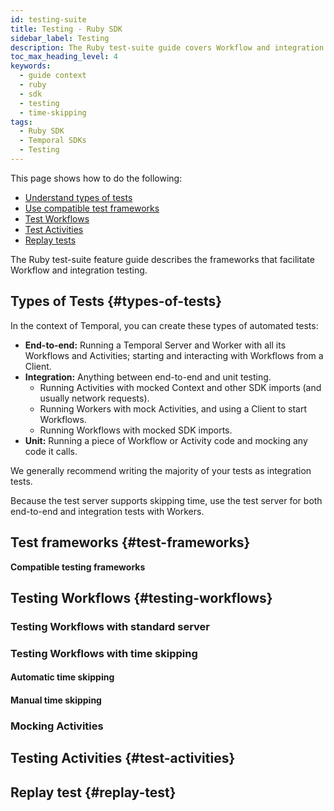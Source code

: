 ```yaml
---
id: testing-suite
title: Testing - Ruby SDK
sidebar_label: Testing
description: The Ruby test-suite guide covers Workflow and integration testing for Temporal. It includes end-to-end, integration, and unit testing, emphasizing the use of the test server to optimize test execution.
toc_max_heading_level: 4
keywords:
  - guide context
  - ruby
  - sdk
  - testing
  - time-skipping
tags:
  - Ruby SDK
  - Temporal SDKs
  - Testing
---
```


This page shows how to do the following:

- [Understand types of tests](#types-of-tests)
- [Use compatible test frameworks](#test-frameworks)
- [Test Workflows](#testing-workflows)
- [Test Activities](#test-activities)
- [Replay tests](#replay-test)

The Ruby test-suite feature guide describes the frameworks that facilitate Workflow and integration testing.

## Types of Tests {#types-of-tests}

In the context of Temporal, you can create these types of automated tests:

- **End-to-end:** Running a Temporal Server and Worker with all its Workflows and Activities; starting and interacting with Workflows from a Client.
- **Integration:** Anything between end-to-end and unit testing.
  - Running Activities with mocked Context and other SDK imports (and usually network requests).
  - Running Workers with mock Activities, and using a Client to start Workflows.
  - Running Workflows with mocked SDK imports.
- **Unit:** Running a piece of Workflow or Activity code and mocking any code it calls.

We generally recommend writing the majority of your tests as integration tests.

Because the test server supports skipping time, use the test server for both end-to-end and integration tests with Workers.

## Test frameworks {#test-frameworks}

**Compatible testing frameworks**

<!-- NOTE: Add test framework compatibility details for the Ruby SDK here -->
<!-- CONTENT -->

## Testing Workflows {#testing-workflows}

<!-- CONTENT -->

### Testing Workflows with standard server

<!-- CONTENT -->

### Testing Workflows with time skipping

<!-- CONTENT -->

#### Automatic time skipping

<!-- CONTENT -->

#### Manual time skipping

<!-- CONTENT -->

### Mocking Activities

<!-- CONTENT -->

## Testing Activities {#test-activities}

<!-- CONTENT -->

## Replay test {#replay-test}

<!-- CONTENT -->